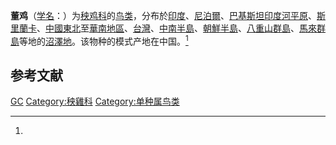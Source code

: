 {{speciesbox
| name = 董鸡
| status = LC
| status_system = IUCN3.1
| status_ref = <ref>{{IUCN|id=22692789 |title=''Gallicrex cinerea'' |assessors=[[BirdLife_International|BirdLife International]] |assessor-link=BirdLife International |version=2017.1 |year=2016 |accessdate=1 October 2016}} 数据库資料包含說明此物種被編入無危級別的原因</ref>
| image = Gallicrex cinerea -Basai Wetlands, near Gurgaon, Haryana, India-8.jpg
| image_width = 250px
| image_caption = 雄鳥
| image2 = Watercock Gallicrex cinerea female by Vedant Kasambe.jpg
| image2_width = 250px
| image2_caption = 雌鳥
| genus = Gallicrex
| species = cinerea
| parent_authority = [[愛德華·布萊思|Blyth]], 1852
| authority = ([[Johann_Friedrich_Gmelin|Gmelin]], 1789)<ref name='id1808'>{{cite web| url =http://www.bioinfo.cn/db05/BjdwSpecies.php?action=view&id=1808| title =董鸡| work =《中国动物物种编目数据库》| publisher =中国科学院微生物研究所| author =中国科学院动物研究所| accessdate =2009-04-04| deadurl =yes| archiveurl =https://web.archive.org/web/20160305063437/http://www.bioinfo.cn/db05/BjdwSpecies.php?action=view&id=1808| archivedate =2016-03-05}}</ref>
}}

'''董鸡'''（[[学名|学名]]：{{lang|la|''Gallicrex cinerea''}}）为[[秧鸡科|秧鸡科]]的[[鸟类|鸟类]]，分布於[[印度|印度]]、[[尼泊爾|尼泊爾]]、[[巴基斯坦|巴基斯坦]][[印度河平原|印度河平原]]、[[斯里蘭卡|斯里蘭卡]]、[[中國|中國]][[中國東北地區|東北]]至[[華南地區|華南地區]]、[[台灣|台灣]]、[[中南半島|中南半島]]、[[朝鮮半島|朝鮮半島]]、[[八重山群島|八重山群島]]、[[馬來群島|馬來群島]]等地的[[沼澤地|沼澤地]]。该物种的模式产地在中国。<ref name='id1808'/>

== 参考文献 ==
{{reflist|2}}

{{Commons category|Gallicrex cinerea}}
{{鶴形目|R.}}
{{Taxonbar|from=Q494424}}

[[Category:IUCN红色名录无危物种|GC]]
[[Category:秧雞科|Category:秧雞科]]
[[Category:单种属鸟类|Category:单种属鸟类]]